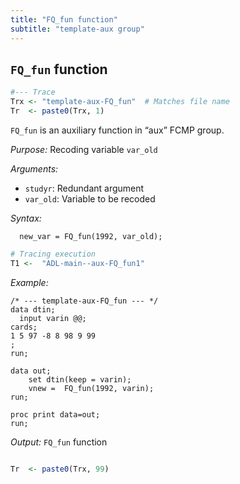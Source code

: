 ```yaml
---
title: "FQ_fun function"
subtitle: "template-aux group"
---
```


## `FQ_fun` function

```r
#--- Trace
Trx <- "template-aux-FQ_fun"  # Matches file name
Tr  <- paste0(Trx, 1)
```

`FQ_fun` is an auxiliary function in "aux" FCMP group.

 _Purpose:_ Recoding variable `var_old`  

 _Arguments:_  

* `studyr`: Redundant argument 
* `var_old`: Variable to be recoded

_Syntax:_ 

``` 
  new_var = FQ_fun(1992, var_old);
```

```r
# Tracing execution
T1 <-  "ADL-main--aux-FQ_fun1"
```


 _Example:_ 
 

```sas
/* --- template-aux-FQ_fun --- */
data dtin;
  input varin @@;
cards;
1 5 97 -8 8 98 9 99
;
run;

data out; 
    set dtin(keep = varin); 
    vnew =  FQ_fun(1992, varin);
run;

proc print data=out;
run;
``` 

_Output:_ `FQ_fun` function

```sas
```


```r
Tr  <- paste0(Trx, 99)
```
